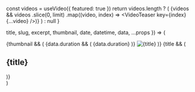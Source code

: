 
  const videos = useVideo({ featured: true })
  return videos.length ? (
    <Container my="10">
      <Grid col="1|1|2|3" gap="6|8|10|14">
        {videos &&
          videos
            .slice(0, limit)
            .map((video, index) => <VideoTeaser key={index} {...video} />)}
      </Grid>
    </Container>
  ) : null
}

  title,
  slug,
  excerpt,
  thumbnail,
  date,
  datetime,
  data,
  ...props
}) => (
  <article position="relative" {...props}>
    {thumbnail && (
      <Link href={slug} display="block" position="relative">
        {data.duration && (
          <span
            color="white"
            bg="primary"
            rounded="md"
            bottom="4"
            right="4"
            zIndex="100"
            px="2"
            py="1"
            fontSize="sm"
            position="absolute"
          >
            {data.duration}
          </span>
        )}
        <Image
          src={thumbnail}
          title={title}
          alt={title}
          aspectRatio={16 / 9}
          rounded="lg"
          overflow="hidden"
          w="full"
        />
      </Link>
    )}
    {title && (
      <Link href={slug}>
        <h2
          variant="heading.h2"
          mt="4"
          fontSize="xl"
          _hover={{
            color: "primary",
          }}
        >
          {title}
        </h2>
      </Link>
    )}
  </article>
)
